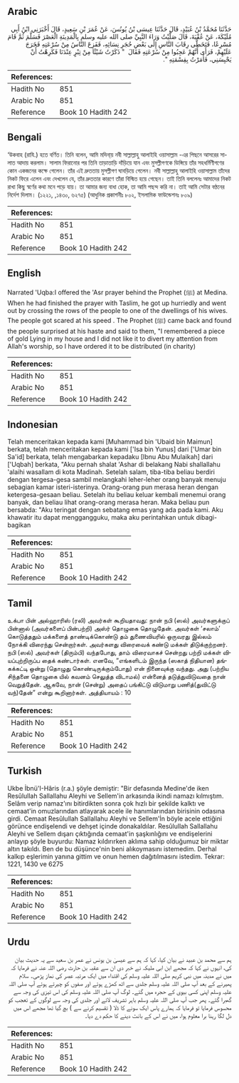 ## Arabic


<div dir="rtl" lang="ar" style={{fontSize:'larger',backgroundColor:'#f8f9fa',padding:20}}>
حَدَّثَنَا مُحَمَّدُ بْنُ عُبَيْدٍ، قَالَ حَدَّثَنَا عِيسَى بْنُ يُونُسَ، عَنْ عُمَرَ بْنِ سَعِيدٍ، قَالَ أَخْبَرَنِي ابْنُ أَبِي مُلَيْكَةَ، عَنْ عُقْبَةَ، قَالَ صَلَّيْتُ وَرَاءَ النَّبِيِّ صلى الله عليه وسلم بِالْمَدِينَةِ الْعَصْرَ فَسَلَّمَ ثُمَّ قَامَ مُسْرِعًا، فَتَخَطَّى رِقَابَ النَّاسِ إِلَى بَعْضِ حُجَرِ نِسَائِهِ، فَفَزِعَ النَّاسُ مِنْ سُرْعَتِهِ فَخَرَجَ عَلَيْهِمْ، فَرَأَى أَنَّهُمْ عَجِبُوا مِنْ سُرْعَتِهِ فَقَالَ ‏ "‏ ذَكَرْتُ شَيْئًا مِنْ تِبْرٍ عِنْدَنَا فَكَرِهْتُ أَنْ يَحْبِسَنِي، فَأَمَرْتُ بِقِسْمَتِهِ ‏"‏‏.‏
</div>
<div style={{backgroundColor:'#f8f9fa',padding:20, marginBottom: 10}}><table> <thead> <tr> <th>References:</th> <th></th> </tr> </thead> <tbody><tr><td>Hadith No</td><td>851</td></tr><tr><td>Arabic No</td><td>851</td></tr><tr><td>Reference</td><td>Book 10 Hadith 242</td></tr></tbody></table></div>

## Bengali


<div dir="ltr" lang="bn" style={{fontSize:'larger',backgroundColor:'#f8f9fa',padding:20}}>
‘উকবাহ (রাযি.) হতে বর্ণিত। তিনি বলেন, আমি মদিনা্য় নবী সাল্লাল্লাহু আলাইহি ওয়াসাল্লাম -এর পিছনে আসরের সালাত আদায় করলাম। সালাম ফিরানোর পর তিনি তাড়াতাড়ি দাঁড়িয়ে যান এবং মুসল্লীগণকে ডিঙ্গিয়ে তাঁর সহধর্মিণীগণের কোন একজনের কক্ষে গেলেন। তাঁর এই দ্রুততায় মুসল্লীগণ ঘাবড়িয়ে গেলেন। নবী সাল্লাল্লাহু আলাইহি ওয়াসাল্লাম তাঁদের নিকট ফিরে এলেন এবং দেখলেন যে, তাঁর দ্রুততার কারণে তাঁরা বিস্মিত হয়ে গেছেন। তাই তিনি বললেনঃ আমাদের নিকট রাখা কিছু স্বর্ণের কথা মনে পড়ে যায়। তা আমার জন্য বাধা হোক, তা আমি পছন্দ করি না। তাই আমি সেটার বণ্ঠনের নির্দেশ দিলাম। (১২২১, ,১৪৩০, ৬২৭৫) (আধুনিক প্রকাশনীঃ ৮০২, ইসলামিক ফাউন্ডেশনঃ ৮০৯)
</div>
<div style={{backgroundColor:'#f8f9fa',padding:20, marginBottom: 10}}><table> <thead> <tr> <th>References:</th> <th></th> </tr> </thead> <tbody><tr><td>Hadith No</td><td>851</td></tr><tr><td>Arabic No</td><td>851</td></tr><tr><td>Reference</td><td>Book 10 Hadith 242</td></tr></tbody></table></div>

## English


<div dir="ltr" lang="en" style={{fontSize:'larger',backgroundColor:'#f8f9fa',padding:20}}>
Narrated 'Uqba:I offered the 'Asr prayer behind the Prophet (ﷺ) at Medina. When he had finished the prayer with Taslim, he got up hurriedly and went out by crossing the rows of the people to one of the dwellings of his wives. The people got scared at his speed . The Prophet (ﷺ) came back and found the people surprised at his haste and said to them, "I remembered a piece of gold Lying in my house and I did not like it to divert my attention from Allah's worship, so I have ordered it to be distributed (in charity)
</div>
<div style={{backgroundColor:'#f8f9fa',padding:20, marginBottom: 10}}><table> <thead> <tr> <th>References:</th> <th></th> </tr> </thead> <tbody><tr><td>Hadith No</td><td>851</td></tr><tr><td>Arabic No</td><td>851</td></tr><tr><td>Reference</td><td>Book 10 Hadith 242</td></tr></tbody></table></div>

## Indonesian


<div dir="ltr" lang="id" style={{fontSize:'larger',backgroundColor:'#f8f9fa',padding:20}}>
Telah menceritakan kepada kami [Muhammad bin 'Ubaid bin Maimun] berkata, telah menceritakan kepada kami ['Isa bin Yunus] dari ['Umar bin Sa'id] berkata, telah mengabarkan kepadaku [Ibnu Abu Mulaikah] dari ['Uqbah] berkata, "Aku pernah shalat 'Ashar di belakang Nabi shallallahu 'alaihi wasallam di kota Madinah. Setelah salam, tiba-tiba beliau berdiri dengan tergesa-gesa sambil melangkahi leher-leher orang banyak menuju sebagian kamar isteri-isterinya. Orang-orang pun merasa heran dengan ketergesa-gesaan beliau. Setelah itu beliau keluar kembali menemui orang banyak, dan beliau lihat orang-orang merasa heran. Maka beliau pun bersabda: "Aku teringat dengan sebatang emas yang ada pada kami. Aku khawatir itu dapat menggangguku, maka aku perintahkan untuk dibagi-bagikan
</div>
<div style={{backgroundColor:'#f8f9fa',padding:20, marginBottom: 10}}><table> <thead> <tr> <th>References:</th> <th></th> </tr> </thead> <tbody><tr><td>Hadith No</td><td>851</td></tr><tr><td>Arabic No</td><td>851</td></tr><tr><td>Reference</td><td>Book 10 Hadith 242</td></tr></tbody></table></div>

## Tamil


<div dir="ltr" lang="ta" style={{fontSize:'larger',backgroundColor:'#f8f9fa',padding:20}}>
உக்பா பின் அல்ஹாரிஸ் (ரலி) அவர்கள் கூறியதாவது: நான் நபி (ஸல்) அவர்களுக்குப் பின்னால் (அவர்களைப் பின்பற்றி) அஸ்ர் தொழுகை தொழுதேன். அவர்கள் ‘சலாம்’ கொடுத்ததும் மக்களைத் தாண்டிக்கொண்டு தம் துணைவியரில் ஒருவரது இல்லம் நோக்கி விரைந்து சென்றார்கள். அவர்களது விரைவைக் கண்டு மக்கள் திடுக்குற்றனர். நபி (ஸல்) அவர்கள் (திரும்பி) வந்தபோது, தாம் விரைவாகச் சென்றது பற்றி மக்கள் வியப்புற்றிருப்ப தைக் கண்டார்கள். எனவே, “எங்களிடம் இருந்த (ஸகாத் நிதியான) தங்கக்கட்டி ஒன்று (தொழுது கொண்டிருக்கும்போது) என் நினைவுக்கு வந்தது. அது (பற்றிய சிந்தனை தொழுகை யில் கவனம் செலுத்த விடாமல்) என்னைத் தடுத்துவிடுவதை நான் வெறுத்தேன். ஆகவே, நான் (சென்று) அதைப் பங்கிட்டு விடுமாறு பணித்(துவிட்டு வந்)தேன்” என்று கூறினார்கள். அத்தியாயம் : 10
</div>
<div style={{backgroundColor:'#f8f9fa',padding:20, marginBottom: 10}}><table> <thead> <tr> <th>References:</th> <th></th> </tr> </thead> <tbody><tr><td>Hadith No</td><td>851</td></tr><tr><td>Arabic No</td><td>851</td></tr><tr><td>Reference</td><td>Book 10 Hadith 242</td></tr></tbody></table></div>

## Turkish


<div dir="ltr" lang="tr" style={{fontSize:'larger',backgroundColor:'#f8f9fa',padding:20}}>
Ukbe İbnü'I-Hâris (r.a.) şöyle demiştir: "Bir defasında Medine'de iken Resûlullah Sallallahu Aleyhi ve Sellem'in arkasında ikindi namazı kılmıştım. Selâm verip namaz'ını bitirdikten sonra çok hızlı bir şekilde kalktı ve cemaat'in omuzlarından atlayarak acele ile hanımlarından birisinin odasına girdi. Cemaat Resûlullah Sallallahu Aleyhi ve Sellem'İn böyle acele ettiğini görünce endişelendi ve dehşet içinde donakaldılar. Resûlullah Sallallahu Aleyhi ve Sellem dışarı çıktığında cemaat'in şaşkınlığını ve endişelerini anlayıp şöyle buyurdu: Namaz kıldırırken aklıma sahip olduğumuz bir miktar altın takıldı. Ben de bu düşünce'nin beni alıkoymasını istemedim. Derhal kalkıp eşlerimin yanına gittim ve onun hemen dağıtılmasını istedim. Tekrar: 1221, 1430 ve 6275
</div>
<div style={{backgroundColor:'#f8f9fa',padding:20, marginBottom: 10}}><table> <thead> <tr> <th>References:</th> <th></th> </tr> </thead> <tbody><tr><td>Hadith No</td><td>851</td></tr><tr><td>Arabic No</td><td>851</td></tr><tr><td>Reference</td><td>Book 10 Hadith 242</td></tr></tbody></table></div>

## Urdu


<div dir="rtl" lang="ur" style={{fontSize:'larger',backgroundColor:'#f8f9fa',padding:20}}>
ہم سے محمد بن عبید نے بیان کیا، کہا کہ ہم سے عیسیٰ بن یونس نے عمر بن سعید سے یہ حدیث بیان کی، انہوں نے کہا کہ مجھے ابن ابی ملیکہ نے خبر دی ان سے عقبہ بن حارث رضی اللہ عنہ نے فرمایا کہ میں نے مدینہ میں نبی کریم صلی اللہ علیہ وسلم کی اقتداء میں ایک مرتبہ عصر کی نماز پڑھی۔ سلام پھیرنے کے بعد آپ صلی اللہ علیہ وسلم جلدی سے اٹھ کھڑے ہوئے اور صفوں کو چیرتے ہوئے آپ صلی اللہ علیہ وسلم اپنی کسی بیوی کے حجرہ میں گئے۔ لوگ آپ صلی اللہ علیہ وسلم کی اس تیزی کی وجہ سے گھبرا گئے۔ پھر جب آپ صلی اللہ علیہ وسلم باہر تشریف لائے اور جلدی کی وجہ سے لوگوں کے تعجب کو محسوس فرمایا تو فرمایا کہ ہمارے پاس ایک سونے کا ڈلا ( تقسیم کرنے سے ) بچ گیا تھا مجھے اس میں دل لگا رہنا برا معلوم ہوا، میں نے اس کے بانٹ دینے کا حکم دے دیا۔
</div>
<div style={{backgroundColor:'#f8f9fa',padding:20, marginBottom: 10}}><table> <thead> <tr> <th>References:</th> <th></th> </tr> </thead> <tbody><tr><td>Hadith No</td><td>851</td></tr><tr><td>Arabic No</td><td>851</td></tr><tr><td>Reference</td><td>Book 10 Hadith 242</td></tr></tbody></table></div>
